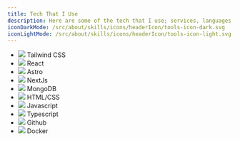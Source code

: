 ```yaml
---
title: Tech That I Use
description: Here are some of the tech that I use; services, languages, and tools.
iconDarkMode: /src/about/skills/icons/headerIcon/tools-icon-dark.svg
iconLightMode: /src/about/skills/icons/headerIcon/tools-icon-light.svg
---
```


- ![](./icons/tailwind-icon.svg) <span>Tailwind <abbr>CSS</abbr></span>
- ![](./icons/react-icon.svg) React
- ![](./icons/astro-icon.svg) Astro
- ![](./icons/nextjs-icon.svg) NextJs
- ![](./icons/mongodb-icon.svg) MongoDB
- ![](./icons/htmlcss-icon.svg) <span><abbr>HTML</abbr>/<abbr>CSS</abbr></span>
- ![](./icons/js-icon.svg) Javascript
- ![](./icons/typescript-icon.svg) Typescript
- ![](../../assets/icons/github-icon.svg) Github
- ![](./icons/docker-icon.svg) Docker
